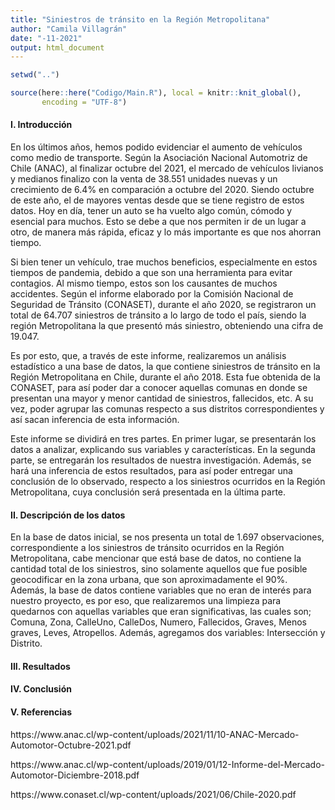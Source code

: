 ```yaml
---
title: "Siniestros de tránsito en la Región Metropolitana"
author: "Camila Villagrán"
date: "-11-2021"
output: html_document
---
```


```r
setwd("..")

source(here::here("Codigo/Main.R"), local = knitr::knit_global(), 
       encoding = "UTF-8")

```
#### I. Introducción
En los últimos años, hemos podido evidenciar el aumento de vehículos como medio de transporte. Según la Asociación Nacional Automotriz de Chile (ANAC), al finalizar octubre del 2021, el mercado de vehículos livianos y medianos finalizo con la venta de 38.551 unidades nuevas y un crecimiento de 6.4% en comparación a octubre del 2020. Siendo octubre de este año, el de mayores ventas desde que se tiene registro de estos datos. Hoy en día, tener un auto se ha vuelto algo común, cómodo y esencial para muchos. Esto se debe a que nos permiten ir de un lugar a otro, de manera más rápida, eficaz y lo más importante es que nos ahorran tiempo. 

Si bien tener un vehículo, trae muchos beneficios, especialmente en estos tiempos de pandemia, debido a que son una herramienta para evitar contagios. Al mismo tiempo, estos son los causantes de muchos accidentes. Según el informe elaborado por la Comisión Nacional de Seguridad de Tránsito (CONASET), durante el año 2020, se registraron un total de 64.707 siniestros de tránsito a lo largo de todo el país, siendo la región Metropolitana la que presentó más siniestro, obteniendo una cifra de 19.047.

Es por esto, que, a través de este informe, realizaremos un análisis estadístico a una base de datos, la que contiene siniestros de tránsito en la Región Metropolitana en Chile, durante el año 2018. Esta fue obtenida de la CONASET, para así poder dar a conocer aquellas comunas en donde se presentan una mayor y menor cantidad de siniestros, fallecidos, etc. A su vez, poder agrupar las comunas respecto a sus distritos correspondientes y así sacan inferencia de esta información.

Este informe se dividirá en tres partes. En primer lugar, se presentarán los datos a analizar, explicando sus variables y características. En la segunda parte, se entregarán los resultados de nuestra investigación. Además, se hará una inferencia de estos resultados, para así poder entregar una conclusión de lo observado, respecto a los siniestros ocurridos en la Región Metropolitana, cuya conclusión será presentada en la última parte.


#### II. Descripción de los datos
En la base de datos inicial, se nos presenta un total de 1.697 observaciones, correspondiente a los siniestros de tránsito ocurridos en la Región Metropolitana, cabe mencionar que está base de datos, no contiene la cantidad total de los siniestros, sino solamente aquellos que fue posible geocodificar en la zona urbana, que son aproximadamente el 90%. Además, la base de datos contiene variables que no eran de interés para nuestro proyecto, es por eso, que realizaremos una limpieza para quedarnos con aquellas variables que eran significativas, las cuales son; Comuna, Zona, CalleUno, CalleDos, Numero, Fallecidos, Graves, Menos graves, Leves, Atropellos. Además, agregamos dos variables: Intersección y Distrito.

#### III. Resultados

#### IV. Conclusión

#### V. Referencias

https://www.anac.cl/wp-content/uploads/2021/11/10-ANAC-Mercado-Automotor-Octubre-2021.pdf

https://www.anac.cl/wp-content/uploads/2019/01/12-Informe-del-Mercado-Automotor-Diciembre-2018.pdf

https://www.conaset.cl/wp-content/uploads/2021/06/Chile-2020.pdf
